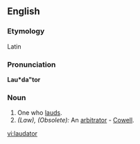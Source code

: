 ==English==

===Etymology===
Latin

===Pronunciation===
'''Lau*da"tor'''

===Noun===
{{en-noun|laudators}}

#One who [[laud]]s.
#''(Law), (Obsolete):'' An [[arbitrator]] - [[Cowell]].

[[vi:laudator]]